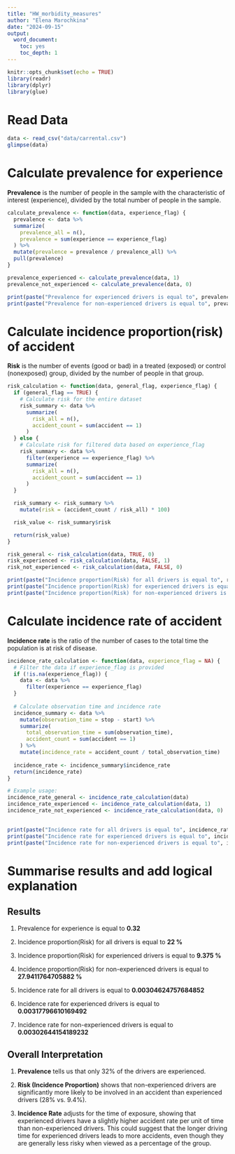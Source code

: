 ```yaml
---
title: "HW_morbidity_measures"
author: "Elena Marochkina"
date: "2024-09-15"
output:
  word_document: 
    toc: yes
    toc_depth: 1
---
```


```r
knitr::opts_chunk$set(echo = TRUE)
library(readr)
library(dplyr)
library(glue)
```
\newpage
# Read Data

```r
data <- read_csv("data/carrental.csv")
glimpse(data)

```

# Calculate prevalence for experience
**Prevalence** is the number of people in the sample with the characteristic of interest (experience), divided by the total number of people in the sample.
```r
calculate_prevalence <- function(data, experience_flag) {
  prevalence <- data %>%
  summarize(
    prevalence_all = n(),
    prevalence = sum(experience == experience_flag)
  ) %>%
  mutate(prevalence = prevalence / prevalence_all) %>%
  pull(prevalence)
}

prevalence_experienced <- calculate_prevalence(data, 1)
prevalence_not_experienced <- calculate_prevalence(data, 0)

print(paste("Prevalence for experienced drivers is equal to", prevalence_experienced))
print(paste("Prevalence for non-experienced drivers is equal to", prevalence_not_experienced))


```
# Calculate incidence proportion(risk) of accident

**Risk** is the number of events (good or bad) in a treated (exposed) or control (nonexposed) group, divided by the number of people in that group.

```r
risk_calculation <- function(data, general_flag, experience_flag) {
  if (general_flag == TRUE) {
    # Calculate risk for the entire dataset
    risk_summary <- data %>%
      summarize(
        risk_all = n(),
        accident_count = sum(accident == 1)
      )
  } else {
    # Calculate risk for filtered data based on experience_flag
    risk_summary <- data %>%
      filter(experience == experience_flag) %>%
      summarize(
        risk_all = n(),
        accident_count = sum(accident == 1)
      )
  }

  risk_summary <- risk_summary %>%
    mutate(risk = (accident_count / risk_all) * 100)

  risk_value <- risk_summary$risk

  return(risk_value)
}

risk_general <- risk_calculation(data, TRUE, 0)
risk_experienced <- risk_calculation(data, FALSE, 1)
risk_not_experienced <- risk_calculation(data, FALSE, 0)

print(paste("Incidence proportion(Risk) for all drivers is equal to", risk_general, paste("%")))
print(paste("Incidence proportion(Risk) for experienced drivers is equal to", risk_experienced, paste("%")))
print(paste("Incidence proportion(Risk) for non-experienced drivers is equal to", risk_not_experienced, paste("%")))
```
# Calculate incidence rate of accident

**Incidence rate** is the ratio of the number of cases to the total time the population is at risk of disease.

```r

incidence_rate_calculation <- function(data, experience_flag = NA) {
  # Filter the data if experience_flag is provided
  if (!is.na(experience_flag)) {
    data <- data %>%
      filter(experience == experience_flag)
  }
  
  # Calculate observation time and incidence rate
  incidence_summary <- data %>%
    mutate(observation_time = stop - start) %>%
    summarize(
      total_observation_time = sum(observation_time),
      accident_count = sum(accident == 1)
    ) %>%
    mutate(incidence_rate = accident_count / total_observation_time)
  
  incidence_rate <- incidence_summary$incidence_rate
  return(incidence_rate)
}

# Example usage:
incidence_rate_general <- incidence_rate_calculation(data)
incidence_rate_experienced <- incidence_rate_calculation(data, 1)
incidence_rate_not_experienced <- incidence_rate_calculation(data, 0)

  
print(paste("Incidence rate for all drivers is equal to", incidence_rate_general))
print(paste("Incidence rate for experienced drivers is equal to", incidence_rate_experienced))
print(paste("Incidence rate for non-experienced drivers is equal to", incidence_rate_not_experienced))
```
\newpage
# Summarise results and add logical explanation

## Results

1. Prevalence for experience is equal to **0.32**

2. Incidence proportion(Risk) for all drivers is equal to **22 %**

3. Incidence proportion(Risk) for experienced drivers is equal to **9.375 %**

4. Incidence proportion(Risk) for non-experienced drivers is equal to **27.9411764705882 %**

5. Incidence rate for all drivers is equal to **0.00304624757684852**

6. Incidence rate for experienced drivers is equal to **0.00317796610169492**

7. Incidence rate for non-experienced drivers is equal to **0.00302644154189232**

## Overall Interpretation
1. **Prevalence** tells us that only 32% of the drivers are experienced.

2. **Risk (Incidence Proportion)** shows that non-experienced drivers are significantly more likely to be involved in an accident than experienced drivers (28% vs. 9.4%).

3. **Incidence Rate** adjusts for the time of exposure, showing that experienced drivers have a slightly higher accident rate per unit of time than non-experienced drivers. This could suggest that the longer driving time for experienced drivers leads to more accidents, even though they are generally less risky when viewed as a percentage of the group.
